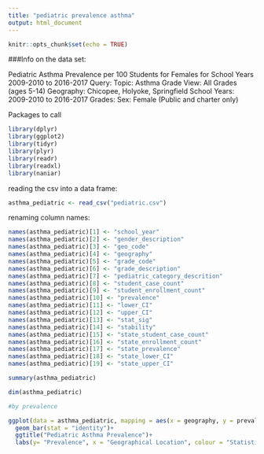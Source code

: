 ```yaml
---
title: "pediatric prevalence asthma"
output: html_document
---
```


```r
knitr::opts_chunk$set(echo = TRUE)
```

###Info on the data set:

Pediatric Asthma Prevalence per 100 Students for Females for School Years 2009-2010 to 2016-2017
Query: Topic: Asthma  Grade View: All Grades (ages 5-14)  Geography: Chicopee, Holyoke, Springfield  School Years: 2009-2010 to 2016-2017  Grades:   Sex: Female (Public and charter only)


Packages to call
```r
library(dplyr)
library(ggplot2)
library(tidyr)
library(plyr)
library(readr)
library(readxl)
library(naniar)
```

reading the csv into a data frame:
```r
asthma_pediatric <- read_csv("pediatric.csv")
```

renaming column names:
```r

names(asthma_pediatric)[1] <- "school_year"
names(asthma_pediatric)[2] <- "gender_description"
names(asthma_pediatric)[3] <- "geo_code"
names(asthma_pediatric)[4] <- "geography"
names(asthma_pediatric)[5] <- "grade_code"
names(asthma_pediatric)[6] <- "grade_description"
names(asthma_pediatric)[7] <- "pediatric_category_descrition"
names(asthma_pediatric)[8] <- "student_case_count"
names(asthma_pediatric)[9] <- "student_enrollment_count"
names(asthma_pediatric)[10] <- "prevalence"
names(asthma_pediatric)[11] <- "lower_CI"
names(asthma_pediatric)[12] <- "upper_CI"
names(asthma_pediatric)[13] <- "stat_sig"
names(asthma_pediatric)[14] <- "stability"
names(asthma_pediatric)[15] <- "state_student_case_count"
names(asthma_pediatric)[16] <- "state_enrollment_count"
names(asthma_pediatric)[17] <- "state_prevalence"
names(asthma_pediatric)[18] <- "state_lower_CI"
names(asthma_pediatric)[19] <- "state_upper_CI"
```

```r
summary(asthma_pediatric)

dim(asthma_pediatric)
```


```r
#by prevalence

ggplot(data = asthma_pediatric, mapping = aes(x = geography, y = prevalence, color = stat_sig))+
  geom_bar(stat = "identity")+
  ggtitle("Pediatric Asthma Prevalence")+ 
  labs(y= "Prevalence", x = "Geographical Location", colour = "Statistical Significance")


```

